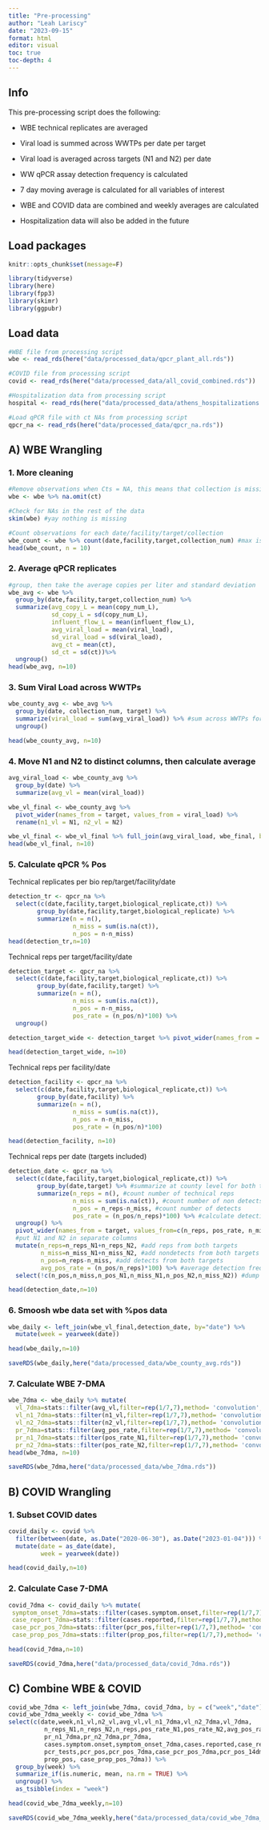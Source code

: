 ```yaml
---
title: "Pre-processing"
author: "Leah Lariscy"
date: "2023-09-15"
format: html
editor: visual
toc: true
toc-depth: 4
---
```


## Info

This pre-processing script does the following:

-   WBE technical replicates are averaged

-   Viral load is summed across WWTPs per date per target

-   Viral load is averaged across targets (N1 and N2) per date

-   WW qPCR assay detection frequency is calculated

-   7 day moving average is calculated for all variables of interest

-   WBE and COVID data are combined and weekly averages are calculated

-   Hospitalization data will also be added in the future

## Load packages

```r
knitr::opts_chunk$set(message=F)
```

```r
library(tidyverse)
library(here)
library(fpp3)
library(skimr)
library(ggpubr)
```

## Load data

```r
#WBE file from processing script
wbe <- read_rds(here("data/processed_data/qpcr_plant_all.rds"))

#COVID file from processing script
covid <- read_rds(here("data/processed_data/all_covid_combined.rds"))

#Hospitalization data from processing script
hospital <- read_rds(here("data/processed_data/athens_hospitalizations.rds"))

#Load qPCR file with ct NAs from processing script
qpcr_na <- read_rds(here("data/processed_data/qpcr_na.rds"))
```

## A) WBE Wrangling

### 1. More cleaning

```r
#Remove observations when Cts = NA, this means that collection is missing or not part of the surveillance study
wbe <- wbe %>% na.omit(ct)

#Check for NAs in the rest of the data
skim(wbe) #yay nothing is missing

#Count observations for each date/facility/target/collection
wbe_count <- wbe %>% count(date,facility,target,collection_num) #max is either 9 or 18
head(wbe_count, n = 10)
```

### 2. Average qPCR replicates

```r
#group, then take the average copies per liter and standard deviation
wbe_avg <- wbe %>% 
  group_by(date,facility,target,collection_num) %>% 
  summarize(avg_copy_L = mean(copy_num_L),
            sd_copy_L = sd(copy_num_L), 
            influent_flow_L = mean(influent_flow_L),
            avg_viral_load = mean(viral_load),
            sd_viral_load = sd(viral_load),
            avg_ct = mean(ct),
            sd_ct = sd(ct))%>% 
  ungroup()
head(wbe_avg, n=10)
```

### 3. Sum Viral Load across WWTPs

```r
wbe_county_avg <- wbe_avg %>% 
  group_by(date, collection_num, target) %>% 
  summarize(viral_load = sum(avg_viral_load)) %>% #sum across WWTPs for each target
  ungroup()

head(wbe_county_avg, n=10)
```

### 4. Move N1 and N2 to distinct columns, then calculate average

```r
avg_viral_load <- wbe_county_avg %>% 
  group_by(date) %>% 
  summarize(avg_vl = mean(viral_load))

wbe_vl_final <- wbe_county_avg %>% 
  pivot_wider(names_from = target, values_from = viral_load) %>% 
  rename(n1_vl = N1, n2_vl = N2)

wbe_vl_final <- wbe_vl_final %>% full_join(avg_viral_load, wbe_final, by = "date")
head(wbe_vl_final, n=10)
```

### 5. Calculate qPCR % Pos

Technical replicates per bio rep/target/facility/date

```r
detection_tr <- qpcr_na %>% 
  select(c(date,facility,target,biological_replicate,ct)) %>% 
        group_by(date,facility,target,biological_replicate) %>% 
        summarize(n = n(), 
                  n_miss = sum(is.na(ct)),
                  n_pos = n-n_miss)
head(detection_tr,n=10)
```

Technical reps per target/facility/date

```r
detection_target <- qpcr_na %>% 
  select(c(date,facility,target,biological_replicate,ct)) %>% 
        group_by(date,facility,target) %>% 
        summarize(n = n(), 
                  n_miss = sum(is.na(ct)),
                  n_pos = n-n_miss,
                  pos_rate = (n_pos/n)*100) %>% 
  ungroup()

detection_target_wide <- detection_target %>% pivot_wider(names_from = target, values_from = c(n, n_miss, n_pos, pos_rate))

head(detection_target_wide, n=10)
```

Technical reps per facility/date

```r
detection_facility <- qpcr_na %>% 
  select(c(date,facility,target,biological_replicate,ct)) %>% 
        group_by(date,facility) %>% 
        summarize(n = n(), 
                  n_miss = sum(is.na(ct)),
                  n_pos = n-n_miss,
                  pos_rate = (n_pos/n)*100)

head(detection_facility, n=10)
```

Technical reps per date (targets included)

```r
detection_date <- qpcr_na %>% 
  select(c(date,facility,target,biological_replicate,ct)) %>% 
        group_by(date,target) %>% #summarize at county level for both targets
        summarize(n_reps = n(), #count number of technical reps
                  n_miss = sum(is.na(ct)), #count number of non detects
                  n_pos = n_reps-n_miss, #count number of detects
                  pos_rate = (n_pos/n_reps)*100) %>% #calculate detection frequency
  ungroup() %>% 
  pivot_wider(names_from = target, values_from=c(n_reps, pos_rate, n_miss, n_pos)) %>%
  #put N1 and N2 in separate columns
  mutate(n_reps=n_reps_N1+n_reps_N2, #add reps from both targets
         n_miss=n_miss_N1+n_miss_N2, #add nondetects from both targets
         n_pos=n_reps-n_miss, #add detects from both targets
         avg_pos_rate = (n_pos/n_reps)*100) %>% #average detection freq across targets
  select(!c(n_pos,n_miss,n_pos_N1,n_miss_N1,n_pos_N2,n_miss_N2)) #dump these

head(detection_date,n=10)
```

### 6. Smoosh wbe data set with %pos data

```r
wbe_daily <- left_join(wbe_vl_final,detection_date, by="date") %>% 
  mutate(week = yearweek(date))

head(wbe_daily,n=10)

saveRDS(wbe_daily,here("data/processed_data/wbe_county_avg.rds"))
```

### 7. Calculate WBE 7-DMA

```r
wbe_7dma <- wbe_daily %>% mutate(
  vl_7dma=stats::filter(avg_vl,filter=rep(1/7,7),method= 'convolution',sides=1),
  vl_n1_7dma=stats::filter(n1_vl,filter=rep(1/7,7),method= 'convolution',sides=1),
  vl_n2_7dma=stats::filter(n2_vl,filter=rep(1/7,7),method= 'convolution',sides=1),
  pr_7dma=stats::filter(avg_pos_rate,filter=rep(1/7,7),method= 'convolution',sides=1),
  pr_n1_7dma=stats::filter(pos_rate_N1,filter=rep(1/7,7),method= 'convolution',sides=1),
  pr_n2_7dma=stats::filter(pos_rate_N2,filter=rep(1/7,7),method= 'convolution',sides=1))
head(wbe_7dma, n=10)

saveRDS(wbe_7dma,here("data/processed_data/wbe_7dma.rds"))
```

## B) COVID Wrangling

### 1. Subset COVID dates

```r
covid_daily <- covid %>% 
  filter(between(date, as.Date("2020-06-30"), as.Date("2023-01-04"))) %>%  #filter for surveillance time series
  mutate(date = as_date(date),
         week = yearweek(date))

head(covid_daily,n=10)
```

### 2. Calculate Case 7-DMA

```r
covid_7dma <- covid_daily %>% mutate(
 symptom_onset_7dma=stats::filter(cases.symptom.onset,filter=rep(1/7,7),method= 'convolution',sides=1),
 case_report_7dma=stats::filter(cases.reported,filter=rep(1/7,7),method= 'convolution',sides=1),
 case_pcr_pos_7dma=stats::filter(pcr_pos,filter=rep(1/7,7),method= 'convolution',sides=2),
 case_prop_pos_7dma=stats::filter(prop_pos,filter=rep(1/7,7),method= 'convolution',sides=1))

head(covid_7dma,n=10)

saveRDS(covid_7dma,here("data/processed_data/covid_7dma.rds"))
```

## C) Combine WBE & COVID

```r
covid_wbe_7dma <- left_join(wbe_7dma, covid_7dma, by = c("week","date"))
covid_wbe_7dma_weekly <- covid_wbe_7dma %>% 
select(c(date,week,n1_vl,n2_vl,avg_vl,vl_n1_7dma,vl_n2_7dma,vl_7dma,
          n_reps_N1,n_reps_N2,n_reps,pos_rate_N1,pos_rate_N2,avg_pos_rate,
          pr_n1_7dma,pr_n2_7dma,pr_7dma,
          cases.symptom.onset,symptom_onset_7dma,cases.reported,case_report_7dma,
          pcr_tests,pcr_pos,pcr_pos_7dma,case_pcr_pos_7dma,pcr_pos_14dma,
          prop_pos, case_prop_pos_7dma)) %>% 
  group_by(week) %>% 
  summarize_if(is.numeric, mean, na.rm = TRUE) %>% 
  ungroup() %>% 
  as_tsibble(index = "week")

head(covid_wbe_7dma_weekly,n=10)

saveRDS(covid_wbe_7dma_weekly,here("data/processed_data/covid_wbe_7dma_weekly.rds"))
```
